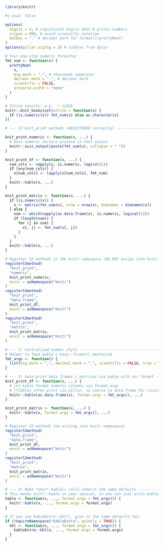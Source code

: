 ```r
library(knitr)
```

```r
#| eval: false

options(
  digits = 3, # significant digits when R prints numbers
  scipen = 999, # avoid scientific notation
  OutDec = "." # decimal mark for format()/prettyNum()
)
options(pillar.sigfig = 3) # tibbles from dplyr

# Your one-stop numeric formatter
fmt_num <- function(x) {
  prettyNum(
    x,
    big.mark = ",", # thousands separator
    decimal.mark = ".", # decimal mark
    scientific = FALSE,
    preserve.width = "none"
  )
}

# Inline results: e.g. `r 12345`
knitr::knit_hooks$set(inline = function(x) {
  if (is.numeric(x)) fmt_num(x) else as.character(x)
})

# --- S3 knit_print methods (REGISTERED correctly) --------------------------

knit_print_numeric <- function(x, ...) {
  # bare numeric vectors printed in text output
  knitr::asis_output(paste(fmt_num(x), collapse = " "))
}

knit_print_df <- function(x, ...) {
  num_cols <- vapply(x, is.numeric, logical(1))
  if (any(num_cols)) {
    x[num_cols] <- lapply(x[num_cols], fmt_num)
  }
  knitr::kable(x, ...)
}

knit_print_matrix <- function(x, ...) {
  if (is.numeric(x)) {
    x <- matrix(fmt_num(x), nrow = nrow(x), dimnames = dimnames(x))
  } else {
    num <- which(vapply(as.data.frame(x), is.numeric, logical(1)))
    if (length(num)) {
      for (j in num) {
        x[, j] <- fmt_num(x[, j])
      }
    }
  }
  knitr::kable(x, ...)
}

# Register S3 methods in the knitr namespace (DO NOT assign into knitr::)
registerS3method(
  "knit_print",
  "numeric",
  knit_print_numeric,
  envir = asNamespace("knitr")
)
registerS3method(
  "knit_print",
  "data.frame",
  knit_print_df,
  envir = asNamespace("knitr")
)
registerS3method(
  "knit_print",
  "matrix",
  knit_print_matrix,
  envir = asNamespace("knitr")
)

# --- 1) Centralized number style --------------------------------------------
# Helper to feed kable's base::format() mechanism
fmt_args <- function() {
  list(big.mark = ",", decimal.mark = ".", scientific = FALSE, trim = TRUE)
}

# --- 2) Auto-print data frames / matrices via kable with our format ----------
knit_print_df <- function(x, ...) {
  # Let kable format numeric columns via format.args
  # (Tibbles often print via pillar, so coerce to data.frame for consistency)
  knitr::kable(as.data.frame(x), format.args = fmt_args(), ...)
}

knit_print_matrix <- function(x, ...) {
  knitr::kable(x, format.args = fmt_args(), ...)
}

# Register S3 methods (no writing into knitr namespace)
registerS3method(
  "knit_print",
  "data.frame",
  knit_print_df,
  envir = asNamespace("knitr")
)
registerS3method(
  "knit_print",
  "matrix",
  knit_print_matrix,
  envir = asNamespace("knitr")
)

# --- 3) Make *your* kable() calls inherit the same defaults ------------------
# This masks knitr::kable in your session, so you can just write kable(df)
kable <- function(x, ..., format.args = fmt_args()) {
  knitr::kable(x, ..., format.args = format.args)
}

# If you use kableExtra::kbl(), give it the same defaults too:
if (requireNamespace("kableExtra", quietly = TRUE)) {
  kbl <- function(x, ..., format.args = fmt_args()) {
    kableExtra::kbl(x, ..., format.args = format.args)
  }
}
```
